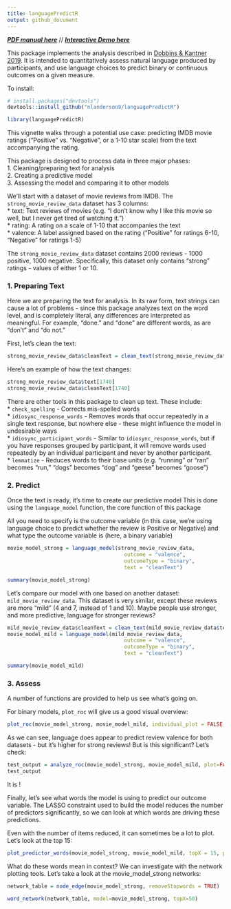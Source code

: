 ```yaml
---
title: languagePredictR
output: github_document
---
```


**_[PDF manual here](https://github.com/nlanderson9/languagePredictR/blob/main/docs/languagePredictR_0.1.0.pdf)_** // **_[Interactive Demo here](https://nlanderson9.shinyapps.io/languagePredictR_shiny_demo/)_**

This package implements the analysis described in [Dobbins & Kantner 2019](https://www.sciencedirect.com/science/article/abs/pii/S0010027719301611). It is intended to quantitatively assess natural language produced by participants, and use language choices to predict binary or continuous outcomes on a given measure.

To install:

```r
# install.packages("devtools")
devtools::install_github("nlanderson9/languagePredictR")
```

```r
library(languagePredictR)
```



This vignette walks through a potential use case: predicting IMDB movie ratings ("Positive" vs. "Negative", or a 1-10 star scale) from the text accompanying the rating.

This package is designed to process data in three major phases:  
1. Cleaning/preparing text for analysis  
2. Creating a predictive model  
3. Assessing the model and comparing it to other models


We'll start with a dataset of movie reviews from IMDB. The `strong_movie_review_data` dataset has 3 columns:  
* text: Text reviews of movies (e.g. "I don't know why I like this movie so well, but I never get tired of watching it.")  
* rating: A rating on a scale of 1-10 that accompanies the text  
* valence: A label assigned based on the rating ("Positive" for ratings 6-10, "Negative" for ratings 1-5)  

The `strong_movie_review_data` dataset contains 2000 reviews - 1000 positive, 1000 negative. Specifically, this dataset only contains "strong" ratings - values of either 1 or 10.


### 1. Preparing Text

Here we are preparing the text for analysis. In its raw form, text strings can cause a lot of problems - since this package analyzes text on the word level, and is completely literal, any differences are interpreted as meaningful. For example, "done." and "done" are different words, as are "don't" and "do not."

First, let's clean the text:

```r
strong_movie_review_data$cleanText = clean_text(strong_movie_review_data$text)
```

Here's an example of how the text changes:

```r
strong_movie_review_data$text[1740]
strong_movie_review_data$cleanText[1740]
```

There are other tools in this package to clean up text. These include:   
* `check_spelling` - Corrects mis-spelled words   
* `idiosync_response_words` - Removes words that occur repeatedly in a single text response, but nowhere else - these might influence the model in undesirable ways   
* `idiosync_participant_words` - Similar to `idiosync_response_words`, but if you have responses grouped by participant, it will remove words used repeatedly by an individual participant and never by another participant.   
* `lemmatize` - Reduces words to their base units (e.g. "running" or "ran" becomes "run," "dogs" becomes "dog" and "geese" becomes "goose")

### 2. Predict

Once the text is ready, it's time to create our predictive model
This is done using the `language_model` function, the core function of this package

All you need to specify is the outcome variable (in this case, we're using language choice to predict whether the review is Positive or Negative) and what type the outcome variable is (here, a binary variable)

```r
movie_model_strong = language_model(strong_movie_review_data,
                                      outcome = "valence",
                                      outcomeType = "binary",
                                      text = "cleanText")
```

```r
summary(movie_model_strong)
```

Let's compare our model with one based on another dataset: `mild_movie_review_data`. This dataset is very similar, except these reviews are more "mild" (4 and 7, instead of 1 and 10). Maybe people use stronger, and more predictive, language for stronger reviews?

```r
mild_movie_review_data$cleanText = clean_text(mild_movie_review_data$text)
movie_model_mild = language_model(mild_movie_review_data,
                                      outcome = "valence",
                                      outcomeType = "binary",
                                      text = "cleanText")
```

```r
summary(movie_model_mild)
```
### 3. Assess

A number of functions are provided to help us see what's going on.

For binary models, `plot_roc` will give us a good visual overview:

```r
plot_roc(movie_model_strong, movie_model_mild, individual_plot = FALSE, facet_plot = FALSE)
```

As we can see, language does appear to predict review valence for both datasets - but it's higher for strong reviews! But is this significant? Let's check:

```r
test_output = analyze_roc(movie_model_strong, movie_model_mild, plot=FALSE)
test_output
```

It is !

Finally, let's see what words the model is using to predict our outcome variable. The LASSO constraint used to build the model reduces the number of predictors significantly, so we can look at which words are driving these predictions.

Even with the number of items reduced, it can sometimes be a lot to plot. Let's look at the top 15:

```r
plot_predictor_words(movie_model_strong, movie_model_mild, topX = 15, print_summary = FALSE)
```

What do these words mean in context? We can investigate with the network plotting tools. Let's take a look at the movie_model_strong networks:

```r
network_table = node_edge(movie_model_strong, removeStopwords = TRUE)
```
```r
word_network(network_table, model=movie_model_strong, topX=50)
```

